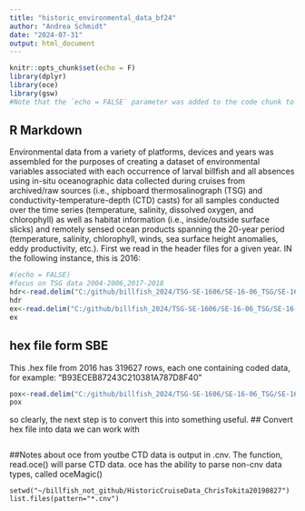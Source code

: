 ```yaml
---
title: "historic_environmental_data_bf24"
author: "Andrea Schmidt"
date: "2024-07-31"
output: html_document
---
```


```r
knitr::opts_chunk$set(echo = F)
library(dplyr)
library(oce)
library(gsw)
#Note that the `echo = FALSE` parameter was added to the code chunk to prevent printing of the R code that generated the plot.
```

## R Markdown
Environmental data from a variety of platforms, devices and years was assembled for the purposes of creating a dataset of environmental variables associated with each occurrence of larval billfish
and all absences using in-situ oceanographic data collected during cruises from archived/raw
sources (i.e., shipboard thermosalinograph (TSG) and conductivity-temperature-depth (CTD)
casts) for all samples conducted over the time series (temperature, salinity, dissolved oxygen,
and chlorophyll) as well as habitat information (i.e., inside/outside surface slicks) and remotely
sensed ocean products spanning the 20-year period (temperature, salinity, chlorophyll, winds,
sea surface height anomalies, eddy productivity, etc.). First we read in the header files for a given year. IN the following instance, this is 2016:
```r
#(echo = FALSE)
#focus on TSG data 2004-2006,2017-2018
hdr<-read.delim("C:/github/billfish_2024/TSG-SE-1606/SE-16-06_TSG/SE-16-06_001.hdr")
hdr
ex<-read.delim("C:/github/billfish_2024/TSG-SE-1606/SE-16-06_TSG/SE-16-06_001.XMLCON")
ex
```

## hex file form SBE

This .hex file from 2016 has 319627 rows, each one containing coded data, for example: "B93ECEB87243C210381A787D8F40"

```r
pox<-read.delim("C:/github/billfish_2024/TSG-SE-1606/SE-16-06_TSG/SE-16-06_001.hex")
pox
```
so clearly, the next step is to convert this into something useful. 
## Convert hex file into data we can work with
```r

```
##Notes about oce from youtbe
CTD data is output in .cnv. The function, read.oce() will parse CTD data. oce has the ability to parse non-cnv data types, called oceMagic()
```open
setwd("~/billfish_not_github/HistoricCruiseData_ChrisTokita20190827")
list.files(pattern="*.cnv")
```